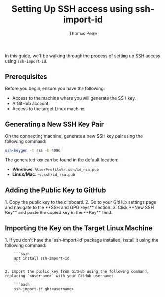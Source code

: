 ﻿---
title: Setting Up SSH access using ssh-import-id
description: Guide to creating an SSH key and configuring access to a GitHub repository and a Linux machine.
pubDate: 2024-11-01
author: 'Thomas Peire'
tags: ["ssh", "ssh-import-id", "documentation"]
---

In this guide, we'll be walking through the process of setting up SSH access using `ssh-import-id`.
## Prerequisites

Before you begin, ensure you have the following:

- Access to the machine where you will generate the SSH key.
- A GitHub account.
- Access to the target Linux machine.

## Generating a New SSH Key Pair

On the connecting machine, generate a new SSH key pair using the following command:

```bash
ssh-keygen -t rsa -b 4096
```

The generated key can be found in the default location:

- **Windows**: `%UserProfile%/.ssh/id_rsa.pub`
- **Linux/Mac**: `~/.ssh/id_rsa.pub`

## Adding the Public Key to GitHub

<Steps>
    1. Copy the public key to the clipboard.
    2. Go to your GitHub settings page and navigate to the **SSH and GPG keys** section.
    3. Click **New SSH Key** and paste the copied key in the **Key** field.
</Steps>

## Importing the Key on the Target Linux Machine

<Steps>
    1. If you don't have the `ssh-import-id` package installed, install it using the following command:

        ```bash
        apt install ssh-import-id
        ```

    2. Import the public key from GitHub using the following command, replacing `<username>` with your GitHub username:

        ```bash
        ssh-import-id gh:<username>
            ```
</Steps>
